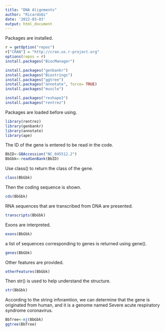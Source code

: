 ```yaml
---
title: "DNA Alignments"
author: "RicardoQi"
date: '2022-03-03'
output: html_document
---
```

Packages are installed.
```r
r = getOption("repos")
r["CRAN"] = "http://cran.us.r-project.org"
options(repos = r)
install.packages("BiocManager")

install.packages("genbankr")
install.packages("Biostrings")
install.packages("ggtree")
install.packages("annotate", force= TRUE)
install.packages("muscle")

install.packages("reshape2")
install.packages("rentrez")
```
Packages are loaded before using.
```r
library(rentrez)
library(genbankr)
library(annotate)
library(ape)
```
The ID of the gene is entered to be read in the code.
```r
BbID<-GBAccession("NC_045512.2")
BbGbk<-readGenBank(BbID)
```
Use class() to return the class of the gene.
```r
class(BbGbk)
```
Then the coding sequence is shown.
```r
cds(BbGbk)
```
RNA sequences that are transcribed from DNA are presented.
```r
transcripts(BbGbk)
```
Exons are interpreted.
```r
exons(BbGbk)
```
a list of sequences corresponding to genes is returned using gene().
```r
genes(BbGbk)
```
Other features are provided.
```r
otherFeatures(BbGbk)
```
Then str() is used to help understand the structure.
```r
str(BbGbk)
```
According to the string inforamtion, we can determine that the gene is originated from human, and it is a genome named Severe acute respiratory syndrome coronavirus. 
```r
BbTree<-nj(BbGbk)
ggtree(BbTree)
```